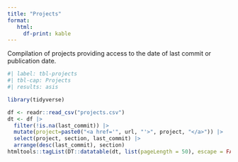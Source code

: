 ```yaml
---
title: "Projects"
format: 
   html:
     df-print: kable
---
```


Compilation of projects providing access to the date of last commit or publication date.

```r
#| label: tbl-projects
#| tbl-cap: Projects
#| results: asis

library(tidyverse)

df <- readr::read_csv("projects.csv")
dt <- df |>
  filter(!is.na(last_commit)) |>
  mutate(project=paste0("<a href='", url, "'>", project, "</a>")) |>
  select(project, section, last_commit) |>
  arrange(desc(last_commit), section)
htmltools::tagList(DT::datatable(dt, list(pageLength = 50), escape = FALSE))
```
